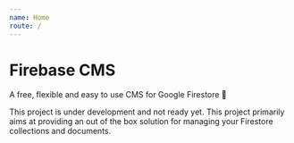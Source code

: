 ```yaml
---
name: Home
route: /
---
```


# Firebase CMS

A free, flexible and easy to use CMS for Google Firestore 🎉

This project is under development and not ready yet. This project primarily aims at providing an out of the box solution for managing your Firestore collections and documents.
